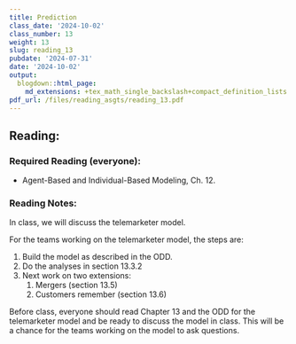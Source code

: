 ```yaml
---
title: Prediction
class_date: '2024-10-02'
class_number: 13
weight: 13
slug: reading_13
pubdate: '2024-07-31'
date: '2024-10-02'
output:
  blogdown::html_page:
    md_extensions: +tex_math_single_backslash+compact_definition_lists
pdf_url: /files/reading_asgts/reading_13.pdf
---
```

## Reading:

### Required Reading (everyone):

* Agent-Based and Individual-Based Modeling, Ch. 12.

### Reading Notes:

In class, we will discuss the telemarketer model.

For the teams working on the telemarketer model, the steps are:

1. Build the model as described in the ODD.
1. Do the analyses in section 13.3.2
1. Next work on two extensions:
   1. Mergers (section 13.5)
   1. Customers remember (section 13.6)

Before class, everyone should read Chapter 13 and the ODD for the telemarketer model and be ready to discuss the model in class.
This will be a chance for the teams working on the model to ask questions.
